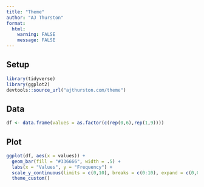 ```yaml
---
title: "Theme"
author: "AJ Thurston"
format:
  html:
    warning: FALSE
    message: FALSE
---
```


## Setup

```r
library(tidyverse)
library(ggplot2)
devtools::source_url("ajthurston.com/theme")
```

## Data
```r
df <- data.frame(values = as.factor(c(rep(0,6),rep(1,9))))
```

## Plot

```r
ggplot(df, aes(x = values)) +
  geom_bar(fill = "#336666", width = .5) +
  labs(x = "Values", y = "Frequency") +
  scale_y_continuous(limits = c(0,10), breaks = c(0:10), expand = c(0,0)) +
  theme_custom()
```